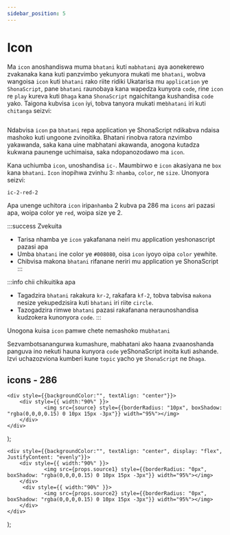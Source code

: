 ```yaml
---
sidebar_position: 5
---
```



# Icon

Ma `icon` anoshandiswa muma `bhatani` kuti `mabhatani` aya aonekerewo zvakanaka kana kuti panzvimbo yekunyora mukati me `bhatani`, wobva wangoisa `icon` kuti `bhatani` rako riite ridiki
Ukatarisa mu `application` ye `ShonaScript`, pane `bhatani` raunobaya kana wapedza kunyora `code`, rine `icon` re `play` kureva kuti `Dhaga` kana `ShonaScript` ngaichitanga kushandisa `code` yako.
Taigona kubvisa `icon` iyi, tobva tanyora mukati me`bhatani` iri kuti `chitanga` seizvi:

<Image source="/img/ic1.jpg"/>

Ndabvisa `icon` pa `bhatani` repa application ye ShonaScript ndikabva ndaisa mashoko kuti ungoone zvinoitika. 
Bhatani rinobva ratora nzvimbo yakawanda, saka kana uine mabhatani akawanda, anogona kutadza kukwana paunenge uchimaisa, saka ndopanozodawo ma `icon`.

Kana uchiumba `icon`, unoshandisa `ic-`. Maumbirwo e `icon` akasiyana ne `box` kana `bhatani`. `Icon` inopihwa zvinhu 3: `nhamba`, `color`, ne `size`. Unonyora seizvi:

```
ic-2-red-2
```
Apa unenge uchitora `icon` iripa`nhamba` 2 kubva pa 286 ma `icons` ari pazasi apa, woipa color ye `red`, woipa size ye 2.

:::success Zvekuita
- Tarisa nhamba ye `icon` yakafanana neiri mu application yeshonascript pazasi apa
- Umba `bhatani` ine color ye `#008080`, oisa `icon` iyoyo oipa `color` yewhite.
- Chibvisa makona `bhatani` rifanane neriri mu application ye ShonaScript
:::

<DuoImage source1="/img/ic2.jpg" source2="/img/ic2.1.jpg"/>

:::info chii chikuitika apa
- Tagadzira `bhatani` rakakura `kr-2`, rakafara `kf-2`, tobva tabvisa `makona` nesize yekupedzisira kuti `bhatani` iri riite `circle`.
- Tazogadzira rimwe `bhatani` pazasi rakafanana neraunoshandisa kudzokera kunonyora `code`. 
:::

Unogona kuisa `icon` pamwe chete nemashoko mu`bhatani`

<DuoImage source1="/img/ic3.jpg" source2="/img/ic3.1.jpg"/>

Sezvambotsanangurwa kumashure, mabhatani ako haana zvaanoshanda panguva ino nekuti hauna kunyora `code` yeShonaScript inoita kuti ashande.
Izvi uchazozviona kumberi kune `topic` yacho ye `ShonaScript` ne `Dhaga`.


## icons - 286
<Icons />

    <div style={{backgroundColor:"", textAlign: "center"}}>
        <div style={{ width:"90%" }}>
                <img src={source} style={{borderRadius: "10px", boxShadow: "rgba(0,0,0,0.15) 0 10px 15px -3px"}} width="95%"></img> 
        </div>
    </div>
 
);



    <div style={{backgroundColor:"", textAlign: "center", display: "flex", JustifyContent: "evenly"}}>
        <div style={{ width:"90%" }}>
                <img src={props.source1} style={{borderRadius: "0px", boxShadow: "rgba(0,0,0,0.15) 0 10px 15px -3px"}} width="95%"></img> 
        </div>
         <div style={{ width:"90%" }}>
                <img src={props.source2} style={{borderRadius: "0px", boxShadow: "rgba(0,0,0,0.15) 0 10px 15px -3px"}} width="95%"></img> 
        </div>
    </div>
);